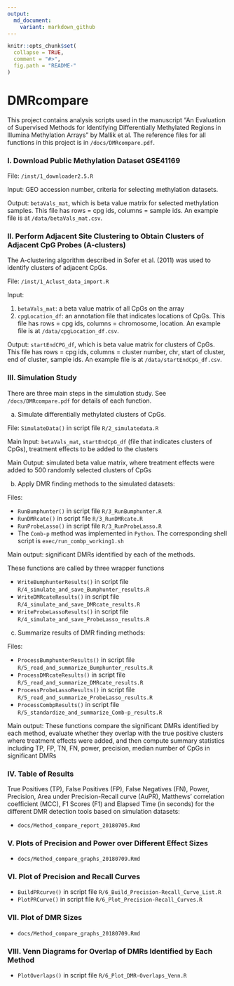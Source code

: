 ```yaml
---
output:
  md_document:
    variant: markdown_github
---
```


<!-- README.md is generated from README.Rmd. Please edit that file -->

```r
knitr::opts_chunk$set(
  collapse = TRUE,
  comment = "#>",
  fig.path = "README-"
)
```

# DMRcompare
This project contains analysis scripts used in the manuscript "An Evaluation of Supervised Methods for Identifying Differentially Methylated Regions in Illumina Methylation Arrays" by Mallik et al. The reference files for all functions  in this project is in `/docs/DMRcompare.pdf`. 

### I. Download Public Methylation Dataset GSE41169

File: `/inst/1_downloader2.5.R`

Input: GEO accession number, criteria for selecting methylation datasets.

Output: `betaVals_mat`, which is beta value matrix for selected methylation samples. This file has rows = cpg ids, columns = sample ids.  An example file is at `/data/betaVals_mat.csv`.


### II. Perform Adjacent Site Clustering to Obtain Clusters of Adjacent CpG Probes (A-clusters)

The A-clustering algorithm described in Sofer et al. (2011) was used to identify clusters of adjacent CpGs. 

File: `/inst/1_Aclust_data_import.R`

Input:

1. `betaVals_mat`: a beta value matrix of all CpGs on the array
2. `cpgLocation_df`: an annotation file that indicates locations of CpGs. This file has rows = cpg ids, columns = chromosome, location. An example file is at `/data/cpgLocation_df.csv`. 

Output: `startEndCPG_df`, which is beta value matrix for clusters of CpGs. This file has rows = cpg ids, columns = cluster number, chr, start of cluster, end of cluster, sample ids. An example file is at `/data/startEndCpG_df.csv`.


### III. Simulation Study

There are three main steps in the simulation study. See `/docs/DMRcompare.pdf` for details of each function.  

a) Simulate differentially methylated clusters of CpGs. 
  
File: `SimulateData()` in script file `R/2_simulatedata.R`
  
Main Input: `betaVals_mat`, `startEndCpG_df` (file that indicates clusters of CpGs), treatment effects to be added to the clusters 
  
Main Output: simulated beta value matrix, where treatment effects were added to 500 randomly selected clusters of CpGs
    
b) Apply DMR finding methods to the simulated datasets:

Files:

- `RunBumphunter()` in script file `R/3_RunBumphunter.R`
- `RunDMRcate()` in script file `R/3_RunDMRcate.R`
- `RunProbeLasso()` in script file `R/3_RunProbeLasso.R`
- The `Comb-p` method was implemented in `Python`. The corresponding shell script is `exec/run_combp_working1.sh`
    
Main output: significant DMRs identified by each of the methods. 

These functions are called by three wrapper functions 

- `WriteBumphunterResults()` in script file `R/4_simulate_and_save_Bumphunter_results.R`
- `WriteDMRcateResults()` in script file `R/4_simulate_and_save_DMRcate_results.R`
- `WriteProbeLassoResults()` in script file `R/4_simulate_and_save_ProbeLasso_results.R`
    
c) Summarize results of DMR finding methods:

Files:

- `ProcessBumphunterResults()` in script file `R/5_read_and_summarize_Bumphunter_results.R`
- `ProcessDMRcateResults()` in script file `R/5_read_and_summarize_DMRcate_results.R`
- `ProcessProbeLassoResults()` in script file `R/5_read_and_summarize_ProbeLasso_results.R`
- `ProcessCombpResults()` in script file `R/5_standardize_and_summarize_Comb-p_results.R`

Main output: These functions compare the significant DMRs identified by each method, evaluate whether they overlap with the true positive clusters where treatment effects were added, and then compute summary statistics including TP, FP, TN, FN, power, precision, median number of CpGs in significant DMRs

### IV. Table of Results
True Positives (TP), False Positives (FP), False Negatives (FN), Power, Precision, Area under Precision-Recall curve (AuPR), Matthews' correlation coefficient (MCC), F1 Scores (F1) and Elapsed Time (in seconds) for the different DMR detection tools based on simulation datasets:

- `docs/Method_compare_report_20180705.Rmd`

### V. Plots of Precision and Power over Different Effect Sizes

- `docs/Method_compare_graphs_20180709.Rmd`

### VI. Plot of Precision and Recall Curves

- `BuildPRcurve()` in script file `R/6_Build_Precision-Recall_Curve_List.R`
- `PlotPRCurve()` in script file `R/6_Plot_Precision-Recall_Curves.R`

### VII. Plot of DMR Sizes

- `docs/Method_compare_graphs_20180709.Rmd`

### VIII. Venn Diagrams for Overlap of DMRs Identified by Each Method

- `PlotOverlaps()` in script file `R/6_Plot_DMR-Overlaps_Venn.R`
